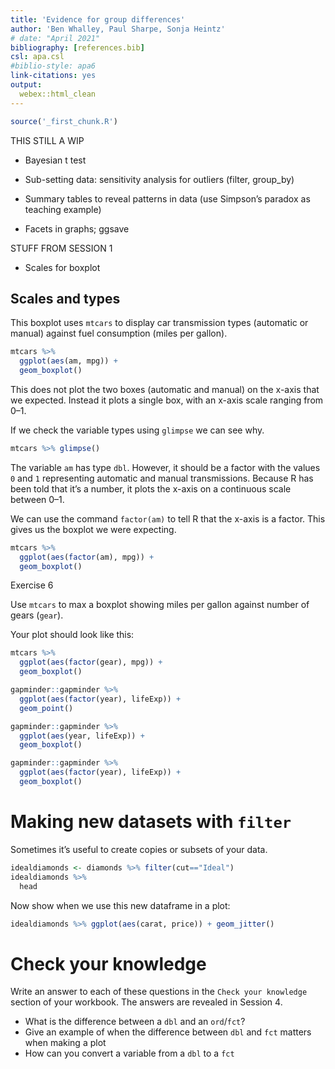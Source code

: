 ```yaml
---
title: 'Evidence for group differences'
author: 'Ben Whalley, Paul Sharpe, Sonja Heintz'
# date: "April 2021"
bibliography: [references.bib]
csl: apa.csl
#biblio-style: apa6
link-citations: yes
output:
  webex::html_clean
---
```



```r
source('_first_chunk.R')
```




THIS STILL A WIP

- Bayesian t test

- Sub-setting data: sensitivity analysis for outliers (filter, group_by)
- Summary tables to reveal patterns in data (use Simpson's paradox as teaching example)
- Facets in graphs; ggsave



STUFF FROM SESSION 1

- Scales for boxplot


## Scales and types

This boxplot uses `mtcars` to display car transmission types (automatic or manual) against fuel consumption (miles per
gallon).

```r
mtcars %>%
  ggplot(aes(am, mpg)) +
  geom_boxplot()
```

This does not plot the two boxes (automatic and manual) on the x-axis that we expected. Instead it plots a single box,
with an x-axis scale ranging from 0--1.

If we check the variable types using `glimpse` we can see why.

```r
mtcars %>% glimpse()
```

The variable `am` has type `dbl`. However, it should be a factor with the values `0` and `1` representing automatic and
manual transmissions. Because R has been told that it's a number, it plots the x-axis on a continuous scale between
0--1.

We can use the command `factor(am)` to tell R that the x-axis is a factor. This gives us the boxplot we were expecting.

```r
mtcars %>%
  ggplot(aes(factor(am), mpg)) +
  geom_boxplot()
```

:::{.exercise}
Exercise 6

Use `mtcars` to max a boxplot showing miles per gallon against number of gears (`gear`).
:::

Your plot should look like this:

```r
mtcars %>%
  ggplot(aes(factor(gear), mpg)) +
  geom_boxplot()
```

<a name="colour"></a>

```r

gapminder::gapminder %>% 
  ggplot(aes(factor(year), lifeExp)) + 
  geom_point()

gapminder::gapminder %>% 
  ggplot(aes(year, lifeExp)) + 
  geom_boxplot()

gapminder::gapminder %>% 
  ggplot(aes(factor(year), lifeExp)) + 
  geom_boxplot()
```

# Making new datasets with `filter`

Sometimes it's useful to create copies or subsets of your data. 

```r
idealdiamonds <- diamonds %>% filter(cut=="Ideal")
idealdiamonds %>% 
  head
```

Now show when we use this new dataframe in a plot:

```r
idealdiamonds %>% ggplot(aes(carat, price)) + geom_jitter()
```

# Check your knowledge

Write an answer to each of these questions in the `Check your knowledge` section of your workbook. The answers are
revealed in Session 4.

- What is the difference between a `dbl` and an `ord`/`fct`?
- Give an example of when the difference between `dbl` and `fct` matters when making a plot
- How can you convert a variable from a `dbl` to a `fct`


